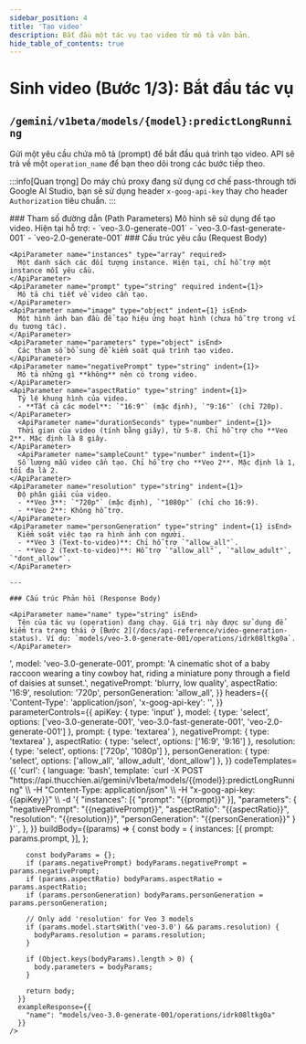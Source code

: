```yaml
---
sidebar_position: 4
title: 'Tạo video'
description: Bắt đầu một tác vụ tạo video từ mô tả văn bản.
hide_table_of_contents: true
---
```



# Sinh video (Bước 1/3): Bắt đầu tác vụ

## <Badge method="POST" /> `/gemini/v1beta/models/{model}:predictLongRunning`

Gửi một yêu cầu chứa mô tả (prompt) để bắt đầu quá trình tạo video. API sẽ trả về một `operation_name` để bạn theo dõi trong các bước tiếp theo.

:::info[Quan trọng]
Do máy chủ proxy đang sử dụng cơ chế pass-through tới Google AI Studio, bạn sẽ sử dụng header `x-goog-api-key` thay cho header `Authorization` tiêu chuẩn.
:::

<ApiReferenceLayout>
  <LeftColumn>
    ### Tham số đường dẫn (Path Parameters)
    <ApiParameter name="model" type="string" required isEnd>
      Mô hình sẽ sử dụng để tạo video. Hiện tại hỗ trợ:
        - `veo-3.0-generate-001`
        - `veo-3.0-fast-generate-001`
        - `veo-2.0-generate-001`
    </ApiParameter>
    ### Cấu trúc yêu cầu (Request Body)

    <ApiParameter name="instances" type="array" required>
      Một danh sách các đối tượng instance. Hiện tại, chỉ hỗ trợ một instance mỗi yêu cầu.
    </ApiParameter>
    <ApiParameter name="prompt" type="string" required indent={1}>
      Mô tả chi tiết về video cần tạo.
    </ApiParameter>
    <ApiParameter name="image" type="object" indent={1} isEnd>
      Một hình ảnh ban đầu để tạo hiệu ứng hoạt hình (chưa hỗ trợ trong ví dụ tương tác).
    </ApiParameter>
    <ApiParameter name="parameters" type="object" isEnd>
      Các tham số bổ sung để kiểm soát quá trình tạo video.
    </ApiParameter>
    <ApiParameter name="negativePrompt" type="string" indent={1}>
      Mô tả những gì **không** nên có trong video.
    </ApiParameter>
    <ApiParameter name="aspectRatio" type="string" indent={1}>
      Tỷ lệ khung hình của video.
      - **Tất cả các model**: `"16:9"` (mặc định), `"9:16"` (chỉ 720p).
    </ApiParameter>
      <ApiParameter name="durationSeconds" type="number" indent={1}>
      Thời gian của video (tính bằng giây), từ 5-8. Chỉ hỗ trợ cho **Veo 2**. Mặc định là 8 giây.
    </ApiParameter>
      <ApiParameter name="sampleCount" type="number" indent={1}>
      Số lượng mẫu video cần tạo. Chỉ hỗ trợ cho **Veo 2**. Mặc định là 1, tối đa là 2.
    </ApiParameter>
    <ApiParameter name="resolution" type="string" indent={1}>
      Độ phân giải của video.
      - **Veo 3**: `"720p"` (mặc định), `"1080p"` (chỉ cho 16:9).
      - **Veo 2**: Không hỗ trợ.
    </ApiParameter>
    <ApiParameter name="personGeneration" type="string" indent={1} isEnd>
      Kiểm soát việc tạo ra hình ảnh con người.
      - **Veo 3 (Text-to-video)**: Chỉ hỗ trợ `"allow_all"`.
      - **Veo 2 (Text-to-video)**: Hỗ trợ `"allow_all"`, `"allow_adult"`, `"dont_allow"`.
    </ApiParameter>

    ---

    ### Cấu trúc Phản hồi (Response Body)

    <ApiParameter name="name" type="string" isEnd>
      Tên của tác vụ (operation) đang chạy. Giá trị này được sử dụng để kiểm tra trạng thái ở [Bước 2](/docs/api-reference/video-generation-status). Ví dụ: `models/veo-3.0-generate-001/operations/idrk08ltkg0a`.
    </ApiParameter>

  </LeftColumn>
  <RightColumn>
    <InteractiveApiRequest
      apiUrl="https://api.thucchien.ai/gemini/v1beta/models/{{model}}:predictLongRunning"
      initialParameters={{
        apiKey: '<your_api_key>',
        model: 'veo-3.0-generate-001',
        prompt: 'A cinematic shot of a baby raccoon wearing a tiny cowboy hat, riding a miniature pony through a field of daisies at sunset.',
        negativePrompt: 'blurry, low quality',
        aspectRatio: '16:9',
        resolution: '720p',
        personGeneration: 'allow_all',
      }}
      headers={{
        'Content-Type': 'application/json',
        'x-goog-api-key': '<your_api_key>',
      }}
      parameterControls={{
        apiKey: { type: 'input' },
        model: { type: 'select', options: ['veo-3.0-generate-001', 'veo-3.0-fast-generate-001', 'veo-2.0-generate-001'] },
        prompt: { type: 'textarea' },
        negativePrompt: { type: 'textarea' },
        aspectRatio: { type: 'select', options: ['16:9', '9:16'] },
        resolution: { type: 'select', options: ['720p', '1080p'] },
        personGeneration: { type: 'select', options: ['allow_all', 'allow_adult', 'dont_allow'] },
      }}
      codeTemplates={{
        'curl': {
          language: 'bash',
          template: `curl -X POST "https://api.thucchien.ai/gemini/v1beta/models/{{model}}:predictLongRunning" \\
  -H "Content-Type: application/json" \\
  -H "x-goog-api-key: {{apiKey}}" \\
  -d '{
    "instances": [{
      "prompt": "{{prompt}}"
    }],
    "parameters": {
      "negativePrompt": "{{negativePrompt}}",
      "aspectRatio": "{{aspectRatio}}",
      "resolution": "{{resolution}}",
      "personGeneration": "{{personGeneration}}"
    }
  }'`,
        },
      }}
      buildBody={(params) => {
        const body = {
          instances: [{
            prompt: params.prompt,
          }],
        };

        const bodyParams = {};
        if (params.negativePrompt) bodyParams.negativePrompt = params.negativePrompt;
        if (params.aspectRatio) bodyParams.aspectRatio = params.aspectRatio;
        if (params.personGeneration) bodyParams.personGeneration = params.personGeneration;

        // Only add 'resolution' for Veo 3 models
        if (params.model.startsWith('veo-3.0') && params.resolution) {
          bodyParams.resolution = params.resolution;
        }

        if (Object.keys(bodyParams).length > 0) {
          body.parameters = bodyParams;
        }

        return body;
      }}
      exampleResponse={{
        "name": "models/veo-3.0-generate-001/operations/idrk08ltkg0a"
      }}
    />
  </RightColumn>
</ApiReferenceLayout>
